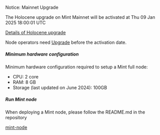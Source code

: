
<Callout type="warning" emoji="⚠️">

Notice: Mainnet Upgrade

The Holocene upgrade on Mint Mainnet will be activated at Thu 09 Jan 2025 18:00:01 UTC

[Details of Holocene upgrade](https://docs.optimism.io/builders/notices/holocene-changes)

Node operators need [Upgrade](https://github.com/Mint-Blockchain/mint-node/blob/main/upgrades/Holocene-mainnet.md) before the activation date.
</Callout>

##### Minimum hardware configuration

Minimum hardware configuration required to setup a Mint full node:

* CPU: 2 core
* RAM: 8 GB
* Storage (last updated on June 2024): 100GB

##### Run Mint node

When deploying a Mint node, please follow the README.md in the repository

[mint-node](https://github.com/Mint-Blockchain/mint-node)
